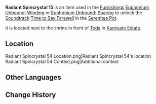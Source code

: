 {{Item Infobox
|id           = 141054
|image        = Item Radiant Spincrystal.png
|type         = Adventure Items
|group        = Radiant Spincrystals
|rarity       = 4
|invCategory  = Precious Items
|description  = This wondrous crystal contains a certain rhythm, like something beautiful woven from delicate silk. These items can be found throughout the mainland or from merchants who collect curios. The tune held within this crystal can be revivified in your [[Serenitea Pot]] using either "[[Euphonium Unbound: Winding]]" or "[[Euphonium Unbound: Soaring]]." The tune contained within this [[Radiant Spincrystal]] is "[[Time to Say Farewell]]."
|source1      = [[Kamisato Estate]]
|track        = Time to Say Farewell
}}
'''Radiant Spincrystal 15''' is an item used in the [[Furnishings]] [[Euphonium Unbound: Winding]] or [[Euphonium Unbound: Soaring]] to unlock the [[Soundtrack]] [[Time to Say Farewell]] in the [[Serenitea Pot]].

It is located next to the shrine in front of [[Toda]] in [[Kamisato Estate]].

==Location==
<gallery hideaddbutton="true" captionalign="center">
Radiant Spincrystal 54 Location.png|Radiant Spincrystal 54's location
Radiant Spincrystal 54 Context.png|Additional context
</gallery>

==Other Languages==
{{Other Languages
|default_hidden = 1
|en      = Radiant Spincrystal 54
|zhs     = 旋曜玉帛・其五十四
|zhs_rm  = Xuán Yào Yùbó - Qí Wǔshísì
|zht     = 旋曜玉帛・其五十四
|zht_rm  = Xuán Yào Yùbó - Qí Wǔshísì
|ja      = 旋曜玉帛・54
|ja_rm   = Sen'you Gyokuhaku - Gojuuyon{{Assumed}}
|ko      = 빛나는 결정・54
|ko_rm   = 
|es      = Girocristal radiante (54)
|fr      = Gyrocristal radiant 54
|ru      = Лучистый кристалл {{tt|54|}}
|th      = Radiant Spincrystal 54
|vi      = Ngọc Thạch Âm Vang 54
|de      = Strahlender Drehkristall LIV
|id      = Radiant Spincrystal 54
|pt      = Cristal Rodopiante Radiante 54
}}

==Change History==
{{Change History|2.6}}